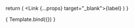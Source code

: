 
<Meta title="Navigations" component={Link} />


  return (
    <Link {...props} target="_blank">{label}</Link>
  )
}

<Canvas withToolbar>
  <Story
    name="Links"
    argTypes={{
      href: {
        control: { type: "text" }
      },
      label: {
        control: { type: "text" }
      },
      isActive: {
        control: { type: "boolean" }
      },
    }}
    args={{
      href: "https://www.w3.org/",
      label: "Standard Link",
      isActive: false,
    }}>
    {
      Template.bind({})
    }
  </Story>
</Canvas>